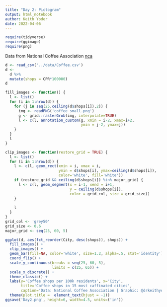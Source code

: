 ```yaml
---
title: "Day 2: Pictogram"
output: html_notebook
author: Keith Yoder
date: 2022-04-06
---
```


```r
require(tidyverse)
require(ggimage)
require(png)
```

Data from National Coffee Association [nca](https://www.ncausa.org/Newsroom/NCA-releases-Atlas-of-American-Coffee)

```r
d <- read_csv('../data/Coffee.csv')
d <- 
  d %>% 
  mutate(shops = CPR*100000)
d
```

```r
fill_images <- function() {
  l <- list()
  for (i in 1:nrow(d)) {
    for (j in seq(25,ceiling(d$shops[i]),2)) {
      img <- readPNG('coffee_small.png')
      g <- grid::rasterGrob(img, interpolate=TRUE)
      l <- c(l, annotation_custom(g, xmin = i-2, xmax=i+2,
                                  ymin = j-2, ymax=j))
    }
  }
  l
}

clip_images <- function(restore_grid = TRUE) {
  l <- list()
  for (i in 1:nrow(d)) {
    l <- c(l, geom_rect(xmin = i, xmax = i,
                        ymin = d$shops[i], ymax=ceiling(d$shops[i]),
                        color='white', fill='white'))
    if (restore_grid && ceiling(d$shops[i]) %in% major_grid) {
      l <- c(l, geom_segment(x = i-1, xend = i+1,
                             y = ceiling(d$shops[i]),
                             color = grid_col, size = grid_size))
    }
    
    l
  }
}
grid_col <- 'grey50'
grid_size <- 0.6
major_grid <- seq(25, 60, 5)

ggplot(d, aes(fct_reorder(City, desc(shops)), shops)) +
  fill_images() +
  clip_images() +
  geom_bar(fill=NA, color='white', size=1.2, alpha=.5, stat='identity') +
  coord_flip() +
  scale_y_continuous(breaks = seq(25, 60, 5),
                     limits = c(25, 65)) +
  scale_x_discrete() +
  theme_classic() +
  labs(y='Coffee shops per 100k residents', x='City',
       title='Coffee shops in 15 most caffinated cities',
       caption='Data: National Coffee Association | Graphic: @drkeithyoder') +
  theme(plot.title =  element_text(hjust = -1))
ggsave('Day2.png', height=6, width=4.5, units=('in'))
```
